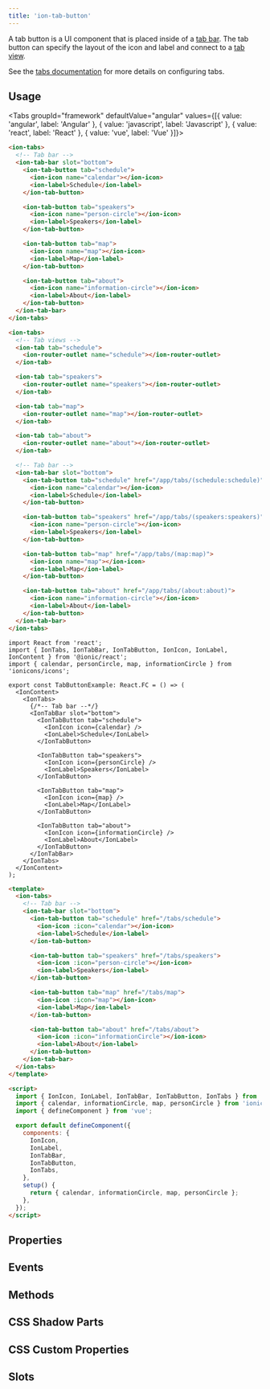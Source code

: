 ```yaml
---
title: 'ion-tab-button'
---
```





<EncapsulationPill type="shadow" />

A tab button is a UI component that is placed inside of a [tab bar](tab-bar). The tab button can specify the layout of the icon and label and connect to a [tab view](tab).

See the [tabs documentation](tabs) for more details on configuring tabs.

## Usage

<Tabs groupId="framework" defaultValue="angular" values={[{ value: 'angular', label: 'Angular' }, { value: 'javascript', label: 'Javascript' }, { value: 'react', label: 'React' }, { value: 'vue', label: 'Vue' }]}>

<TabItem value="angular">

```html
<ion-tabs>
  <!-- Tab bar -->
  <ion-tab-bar slot="bottom">
    <ion-tab-button tab="schedule">
      <ion-icon name="calendar"></ion-icon>
      <ion-label>Schedule</ion-label>
    </ion-tab-button>

    <ion-tab-button tab="speakers">
      <ion-icon name="person-circle"></ion-icon>
      <ion-label>Speakers</ion-label>
    </ion-tab-button>

    <ion-tab-button tab="map">
      <ion-icon name="map"></ion-icon>
      <ion-label>Map</ion-label>
    </ion-tab-button>

    <ion-tab-button tab="about">
      <ion-icon name="information-circle"></ion-icon>
      <ion-label>About</ion-label>
    </ion-tab-button>
  </ion-tab-bar>
</ion-tabs>
```

</TabItem>

<TabItem value="javascript">

```html
<ion-tabs>
  <!-- Tab views -->
  <ion-tab tab="schedule">
    <ion-router-outlet name="schedule"></ion-router-outlet>
  </ion-tab>

  <ion-tab tab="speakers">
    <ion-router-outlet name="speakers"></ion-router-outlet>
  </ion-tab>

  <ion-tab tab="map">
    <ion-router-outlet name="map"></ion-router-outlet>
  </ion-tab>

  <ion-tab tab="about">
    <ion-router-outlet name="about"></ion-router-outlet>
  </ion-tab>

  <!-- Tab bar -->
  <ion-tab-bar slot="bottom">
    <ion-tab-button tab="schedule" href="/app/tabs/(schedule:schedule)">
      <ion-icon name="calendar"></ion-icon>
      <ion-label>Schedule</ion-label>
    </ion-tab-button>

    <ion-tab-button tab="speakers" href="/app/tabs/(speakers:speakers)">
      <ion-icon name="person-circle"></ion-icon>
      <ion-label>Speakers</ion-label>
    </ion-tab-button>

    <ion-tab-button tab="map" href="/app/tabs/(map:map)">
      <ion-icon name="map"></ion-icon>
      <ion-label>Map</ion-label>
    </ion-tab-button>

    <ion-tab-button tab="about" href="/app/tabs/(about:about)">
      <ion-icon name="information-circle"></ion-icon>
      <ion-label>About</ion-label>
    </ion-tab-button>
  </ion-tab-bar>
</ion-tabs>
```

</TabItem>

<TabItem value="react">

```tsx
import React from 'react';
import { IonTabs, IonTabBar, IonTabButton, IonIcon, IonLabel, IonContent } from '@ionic/react';
import { calendar, personCircle, map, informationCircle } from 'ionicons/icons';

export const TabButtonExample: React.FC = () => (
  <IonContent>
    <IonTabs>
      {/*-- Tab bar --*/}
      <IonTabBar slot="bottom">
        <IonTabButton tab="schedule">
          <IonIcon icon={calendar} />
          <IonLabel>Schedule</IonLabel>
        </IonTabButton>

        <IonTabButton tab="speakers">
          <IonIcon icon={personCircle} />
          <IonLabel>Speakers</IonLabel>
        </IonTabButton>

        <IonTabButton tab="map">
          <IonIcon icon={map} />
          <IonLabel>Map</IonLabel>
        </IonTabButton>

        <IonTabButton tab="about">
          <IonIcon icon={informationCircle} />
          <IonLabel>About</IonLabel>
        </IonTabButton>
      </IonTabBar>
    </IonTabs>
  </IonContent>
);
```

</TabItem>

<TabItem value="vue">

```html
<template>
  <ion-tabs>
    <!-- Tab bar -->
    <ion-tab-bar slot="bottom">
      <ion-tab-button tab="schedule" href="/tabs/schedule">
        <ion-icon :icon="calendar"></ion-icon>
        <ion-label>Schedule</ion-label>
      </ion-tab-button>

      <ion-tab-button tab="speakers" href="/tabs/speakers">
        <ion-icon :icon="person-circle"></ion-icon>
        <ion-label>Speakers</ion-label>
      </ion-tab-button>

      <ion-tab-button tab="map" href="/tabs/map">
        <ion-icon :icon="map"></ion-icon>
        <ion-label>Map</ion-label>
      </ion-tab-button>

      <ion-tab-button tab="about" href="/tabs/about">
        <ion-icon :icon="informationCircle"></ion-icon>
        <ion-label>About</ion-label>
      </ion-tab-button>
    </ion-tab-bar>
  </ion-tabs>
</template>

<script>
  import { IonIcon, IonLabel, IonTabBar, IonTabButton, IonTabs } from '@ionic/vue';
  import { calendar, informationCircle, map, personCircle } from 'ionicons/icons';
  import { defineComponent } from 'vue';

  export default defineComponent({
    components: {
      IonIcon,
      IonLabel,
      IonTabBar,
      IonTabButton,
      IonTabs,
    },
    setup() {
      return { calendar, informationCircle, map, personCircle };
    },
  });
</script>
```

</TabItem>

</Tabs>

## Properties

<Props />

## Events

<Events />

## Methods

<Methods />

## CSS Shadow Parts

<Parts />

## CSS Custom Properties

<CustomProps />

## Slots

<Slots />
